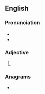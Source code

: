 ==English==

===Pronunciation===
* {{audio|en|En-uk-us-neater.ogg|Audio (UK and US, respectively)}}
* {{audio|en|En-us-neater.ogg|Audio (US)}}

===Adjective===
{{head|en|comparative adjective}}

# {{en-comparative of|neat}}

===Anagrams===
* {{anagrams|en|a=aeenrt|Tareen|entera|renate}}